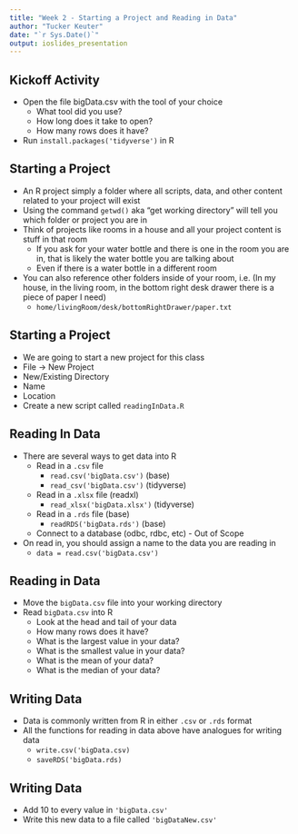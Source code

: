 ```yaml
---
title: "Week 2 - Starting a Project and Reading in Data"
author: "Tucker Keuter"
date: "`r Sys.Date()`"
output: ioslides_presentation
---
```


## Kickoff Activity
- Open the file bigData.csv with the tool of your choice
    - What tool did you use?
    - How long does it take to open?
    - How many rows does it have?
    
- Run `install.packages('tidyverse')` in R

## Starting a Project
- An R project simply a folder where all scripts, data, and other content related to your project will exist
- Using the command `getwd()` aka "get working directory" will tell you which folder or project you are in
- Think of projects like rooms in a house and all your project content is stuff in that room
    - If you ask for your water bottle and there is one in the room you are in, that is likely the water bottle you are talking about
    - Even if there is a water bottle in a different room
- You can also reference other folders inside of your room, i.e. (In my house, in the living room, in the bottom right desk drawer there is a piece of paper I need)
    - `home/livingRoom/desk/bottomRightDrawer/paper.txt`
    
## Starting a Project
- We are going to start a new project for this class
- File -> New Project
- New/Existing Directory
- Name
- Location
- Create a new script called `readingInData.R`

## Reading In Data
- There are several ways to get data into R
    - Read in a `.csv` file
        - `read.csv('bigData.csv')` (base)
        - `read_csv('bigData.csv')` (tidyverse)
    - Read in a `.xlsx` file (readxl)
        - `read_xlsx('bigData.xlsx')` (tidyverse)
    - Read in a `.rds` file (base)
        - `readRDS('bigData.rds')` (base)
    - Connect to a database (odbc, rdbc, etc) - Out of Scope

- On read in, you should assign a name to the data you are reading in
    - `data = read.csv('bigData.csv')`
    
## Reading in Data
- Move the `bigData.csv` file into your working directory
- Read `bigData.csv` into R
    - Look at the head and tail of your data
    - How many rows does it have?
    - What is the largest value in your data?
    - What is the smallest value in your data?
    - What is the mean of your data?
    - What is the median of your data?
    
## Writing Data
- Data is commonly written from R in either `.csv` or `.rds` format
- All the functions for reading in data above have analogues for writing data
    - `write.csv('bigData.csv)`
    - `saveRDS('bigData.rds)`
    
## Writing Data
- Add 10 to every value in `'bigData.csv'`
- Write this new data to a file called `'bigDataNew.csv'`


